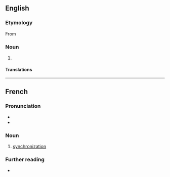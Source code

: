 {{also|Synchronisation}}
==English==

===Etymology===
From {{suffix|en|synchronise|ation}}

===Noun===
{{en-noun|~}}

# {{standard spelling of|en|synchronization|from=non-Oxford British spelling}}

====Translations====
{{trans-see|synchronisation|synchronization}}

----

==French==

===Pronunciation===
* {{fr-IPA|syncronisation}}
* {{audio|fr|LL-Q150 (fra)-WikiLucas00-post-synchronisation.wav|Audio}}

===Noun===
{{fr-noun|f}}

# [[synchronization]]

===Further reading===
* {{R:TLFi}}